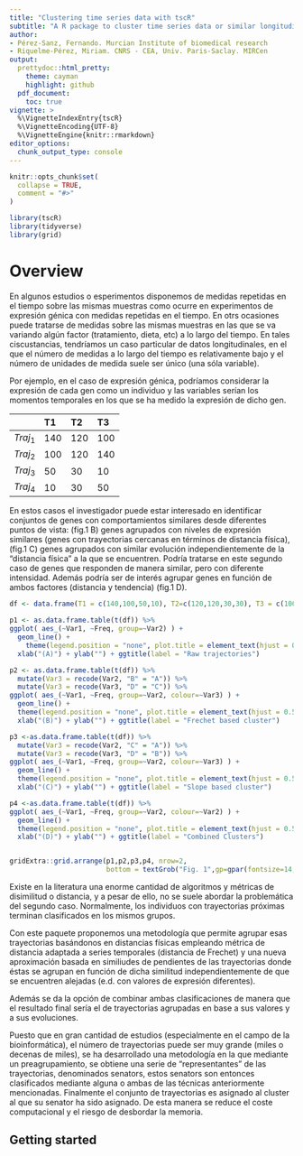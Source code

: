 ```yaml
---
title: "Clustering time series data with tscR"
subtitle: "A R package to cluster time series data or similar longitudinal data, base on slope and Frechet distance"
author: 
- Pérez-Sanz, Fernando. Murcian Institute of biomedical research 
- Riquelme-Pérez, Miriam. CNRS - CEA, Univ. Paris-Saclay. MIRCen
output:
  prettydoc::html_pretty:
    theme: cayman
    highlight: github
  pdf_document:
    toc: true
vignette: >
  %\VignetteIndexEntry{tscR}
  %\VignetteEncoding{UTF-8}
  %\VignetteEngine{knitr::rmarkdown}
editor_options: 
  chunk_output_type: console
---
```


```r
knitr::opts_chunk$set(
  collapse = TRUE,
  comment = "#>"
)
```

```r
library(tscR)
library(tidyverse)
library(grid)
```

# Overview

En algunos estudios o esperimentos disponemos de medidas repetidas en el tiempo sobre las mismas muestras como ocurre en experimentos de expresión génica con medidas repetidas en el tiempo. En otrs ocasiones puede tratarse de medidas sobre las mismas muestras en las que se va variando algún factor (tratamiento, dieta, etc) a lo largo del tiempo. En tales ciscustancias, tendríamos un caso particular de datos longitudinales, en el que el número de medidas a lo largo del tiempo es relativamente bajo y el número de unidades de medida suele ser único (una sóla variable). 

Por ejemplo, en el caso de expresión génica, podríamos considerar la expresión de cada gen como un individuo y las variables serían los momentos temporales en los que se ha medido la expresión de dicho gen.


||  T1|  T2|  T3|
|:---|:---|:---|:---|
|$Traj_{1}$| 140| 120| 100|
|$Traj_{2}$| 100| 120| 140|
|$Traj_{3}$|  50|  30|  10|
|$Traj_{4}$|  10|  30|  50|

En estos casos el investigador puede estar interesado en identificar conjuntos de genes con comportamientos similares desde diferentes puntos de vista: (fig.1 B) genes agrupados con niveles de expresión similares (genes con trayectorias cercanas en términos de distancia física), (fig.1 C) genes agrupados con similar evolución independientemente de la "distancia física" a la que se encuentren. Podría tratarse en este segundo caso de genes que responden de manera similar, pero con diferente intensidad. Además podría ser de interés agrupar genes en función de ambos factores (distancia y tendencia) (fig.1 D).

```r

df <- data.frame(T1 = c(140,100,50,10), T2=c(120,120,30,30), T3 = c(100,140,10,50))

p1 <- as.data.frame.table(t(df)) %>% 
ggplot( aes_(~Var1, ~Freq, group=~Var2) ) + 
  geom_line() + 
    theme(legend.position = "none", plot.title = element_text(hjust = 0.5)) + 
  xlab("(A)") + ylab("") + ggtitle(label = "Raw trajectories")

p2 <- as.data.frame.table(t(df)) %>%
  mutate(Var3 = recode(Var2, "B" = "A")) %>%
  mutate(Var3 = recode(Var3, "D" = "C")) %>% 
ggplot( aes_(~Var1, ~Freq, group=~Var2, colour=~Var3) ) + 
  geom_line() +
  theme(legend.position = "none", plot.title = element_text(hjust = 0.5)) + 
  xlab("(B)") + ylab("") + ggtitle(label = "Frechet based cluster")

p3 <-as.data.frame.table(t(df)) %>%
  mutate(Var3 = recode(Var2, "C" = "A")) %>%
  mutate(Var3 = recode(Var3, "D" = "B")) %>% 
ggplot( aes_(~Var1, ~Freq, group=~Var2, colour=~Var3) ) + 
  geom_line() +
  theme(legend.position = "none", plot.title = element_text(hjust = 0.5)) + 
  xlab("(C)") + ylab("") + ggtitle(label = "Slope based cluster")

p4 <-as.data.frame.table(t(df)) %>%
ggplot( aes_(~Var1, ~Freq, group=~Var2, colour=~Var2) ) + 
  geom_line() +
  theme(legend.position = "none", plot.title = element_text(hjust = 0.5)) + 
  xlab("(D)") + ylab("") + ggtitle(label = "Combined Clusters")


gridExtra::grid.arrange(p1,p2,p3,p4, nrow=2,
                        bottom = textGrob("Fig. 1",gp=gpar(fontsize=14,font=3)))

```


Existe en la literatura una enorme cantidad de algoritmos y métricas de disimilitud o distancia, y a pesar de ello, no se suele abordar la problemática del segundo caso. Normalmente, los individuos con trayectorias próximas terminan clasificados en los mismos grupos.

Con este paquete proponemos una metodología que permite agrupar esas trayectorias basándonos en distancias físicas empleando métrica de distancia adaptada a series temporales (distancia de Frechet) y una nueva aproximación basada en similiudes de pendientes de las trayectorias donde éstas se agrupan en función de dicha similitud independientemente de que se encuentren alejadas (e.d. con valores de expresión diferentes).

Además se da la opción de combinar ambas clasificaciones de manera que el resultado final sería el de trayectorias agrupadas en base a sus valores y a sus evoluciones.

Puesto que en gran cantidad de estudios (especialmente en el campo de la bioinformática), el número de trayectorias puede ser muy grande (miles o decenas de miles), se ha desarrollado una metodología en la que mediante un preagrupamiento, se obtiene una serie de "representantes" de las trayectorias, denominados senators, estos senators son entonces clasificados mediante alguna o ambas de las técnicas anteriormente mencionadas. Finalmente el conjunto de trayectorias es asignado al cluster al que su senator ha sido asignado. De esta manera se reduce el coste computacional y el riesgo de desbordar la memoria.

## Getting started

